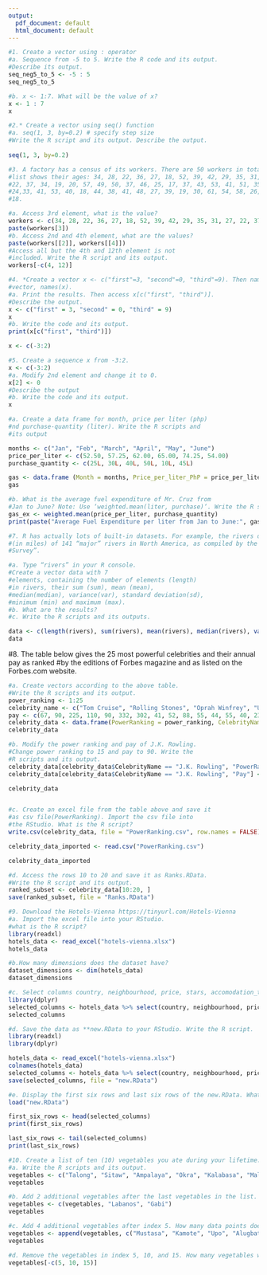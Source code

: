 ```yaml
---
output:
  pdf_document: default
  html_document: default
---
```

```r

#1. Create a vector using : operator
#a. Sequence from -5 to 5. Write the R code and its output.
#Describe its output.
seq_neg5_to_5 <- -5 : 5
seq_neg5_to_5

#b. x <- 1:7. What will be the value of x?
x <- 1 : 7
x

#2.* Create a vector using seq() function
#a. seq(1, 3, by=0.2) # specify step size
#Write the R script and its output. Describe the output. 
  
seq(1, 3, by=0.2)
```

```r
#3. A factory has a census of its workers. There are 50 workers in total. The following
#list shows their ages: 34, 28, 22, 36, 27, 18, 52, 39, 42, 29, 35, 31, 27,
#22, 37, 34, 19, 20, 57, 49, 50, 37, 46, 25, 17, 37, 43, 53, 41, 51, 35,
#24,33, 41, 53, 40, 18, 44, 38, 41, 48, 27, 39, 19, 30, 61, 54, 58, 26,
#18.
```

```r
#a. Access 3rd element, what is the value?
workers <- c(34, 28, 22, 36, 27, 18, 52, 39, 42, 29, 35, 31, 27, 22, 37, 34, 19, 20, 57, 49, 50,  37, 46, 25, 17, 37, 43, 53, 41, 51, 35, 24,33, 41, 53, 40, 18, 44, 38, 41, 48, 27, 39, 19, 30, 61, 54, 58, 26, 18)
paste(workers[3])
#b. Access 2nd and 4th element, what are the values?
paste(workers[[2]], workers[[4]])
#Access all but the 4th and 12th element is not
#included. Write the R script and its output.
workers[-c(4, 12)]
```

```r
#4. *Create a vector x <- c("first"=3, "second"=0, "third"=9). Then named the
#vector, names(x).
#a. Print the results. Then access x[c("first", "third")].
#Describe the output.
x <- c("first" = 3, "second" = 0, "third" = 9)
x
#b. Write the code and its output.
print(x[c("first", "third")])
```

```r
x <- c(-3:2)
```


```r
#5. Create a sequence x from -3:2.
x <- c(-3:2)
#a. Modify 2nd element and change it to 0.
x[2] <- 0
#Describe the output
#b. Write the code and its output.
x
```


```r
#a. Create a data frame for month, price per liter (php)
#nd purchase-quantity (liter). Write the R scripts and
#its output

months <- c("Jan", "Feb", "March", "April", "May", "June")
price_per_liter <- c(52.50, 57.25, 62.00, 65.00, 74.25, 54.00)
purchase_quantity <- c(25L, 30L, 40L, 50L, 10L, 45L)

gas <- data.frame (Month = months, Price_per_liter_PhP = price_per_liter, Purchase_quantity_Liters = purchase_quantity)
gas

#b. What is the average fuel expenditure of Mr. Cruz from
#Jan to June? Note: Use ‘weighted.mean(liter, purchase)‘. Write the R scripts and its output.
gas_ex <- weighted.mean(price_per_liter, purchase_quantity)
print(paste("Average Fuel Expenditure per liter from Jan to June:", gas_ex, "PhP"))

```

```r

#7. R has actually lots of built-in datasets. For example, the rivers data “gives the lengths
#(in miles) of 141 “major” rivers in North America, as compiled by the US Geological
#Survey”.

#a. Type “rivers” in your R console.
#Create a vector data with 7
#elements, containing the number of elements (length)
#in rivers, their sum (sum), mean (mean),
#median(median), variance(var), standard deviation(sd),
#minimum (min) and maximum (max).
#b. What are the results?
#c. Write the R scripts and its outputs.

data <- c(length(rivers), sum(rivers), mean(rivers), median(rivers), var(rivers),sd(rivers), min(rivers), max(rivers))
data

```

#8. The table below gives the 25 most powerful celebrities and their annual pay as ranked
#by the editions of Forbes magazine and as listed on the Forbes.com website.
```r
#a. Create vectors according to the above table.
#Write the R scripts and its output.
power_ranking <- 1:25
celebrity_name <- c("Tom Cruise", "Rolling Stones", "Oprah Winfrey", "U2", "Tiger Woods", "Steven Spielberg", "Howard Stern", "50 Cent", "Cast of the Sopranos", "Dan Brown", "Bruce Springsteen", "Donald Trump", "Muhammad Ali", "Paul McCartney", "George Lucas", "Elton John", "David Letterman", "Phil Mickelson", "J.K. Rowling", "Bradd Pitt", "Peter Jackson", "Dr. Phil McGraw", "Jay Leno", "Celine Dion", "Kobe Bryant")
pay <- c(67, 90, 225, 110, 90, 332, 302, 41, 52, 88, 55, 44, 55, 40, 233, 34, 40, 47, 75, 25, 39, 45, 32, 40, 31)
celebrity_data <- data.frame(PowerRanking = power_ranking, CelebrityName = celebrity_name, Pay = pay)
celebrity_data

```

```r
#b. Modify the power ranking and pay of J.K. Rowling.
#Change power ranking to 15 and pay to 90. Write the
#R scripts and its output.
celebrity_data[celebrity_data$CelebrityName == "J.K. Rowling", "PowerRanking"] <- 15
celebrity_data[celebrity_data$CelebrityName == "J.K. Rowling", "Pay"] <- 90

celebrity_data



```

```r
#c. Create an excel file from the table above and save it
#as csv file(PowerRanking). Import the csv file into
#the RStudio. What is the R script?
write.csv(celebrity_data, file = "PowerRanking.csv", row.names = FALSE)

celebrity_data_imported <- read.csv("PowerRanking.csv")

celebrity_data_imported

```

```r
#d. Access the rows 10 to 20 and save it as Ranks.RData.
#Write the R script and its output.
ranked_subset <- celebrity_data[10:20, ]
save(ranked_subset, file = "Ranks.RData")
```

```r
#9. Download the Hotels-Vienna https://tinyurl.com/Hotels-Vienna
#a. Import the excel file into your RStudio.
#what is the R script?
library(readxl)
hotels_data <- read_excel("hotels-vienna.xlsx")
hotels_data
```

```r
#b.How many dimensions does the dataset have?
dataset_dimensions <- dim(hotels_data)
dataset_dimensions
```

```r
#c. Select columns country, neighbourhood, price, stars, accomodation_type, and ratings. Write the R script.
library(dplyr)
selected_columns <- hotels_data %>% select(country, neighbourhood, price, stars, accommodation_type, rating)
selected_columns
```

```r
#d. Save the data as **new.RData to your RStudio. Write the R script.
library(readxl)
library(dplyr)

hotels_data <- read_excel("hotels-vienna.xlsx")
colnames(hotels_data)
selected_columns <- hotels_data %>% select(country, neighbourhood, price, stars, accommodation_type, ratings)
save(selected_columns, file = "new.RData")

```

```r
#e. Display the first six rows and last six rows of the new.RData. What is the R script?
load("new.RData")

first_six_rows <- head(selected_columns)
print(first_six_rows)

last_six_rows <- tail(selected_columns)
print(last_six_rows)

```

```r
#10. Create a list of ten (10) vegetables you ate during your lifetime. If none, just list down.
#a. Write the R scripts and its output.
vegetables <- c("Talong", "Sitaw", "Ampalaya", "Okra", "Kalabasa", "Malunggay", "Kangkong", "Pechay", "Sayote", "Patola")
vegetables
```

```r
#b. Add 2 additional vegetables after the last vegetables in the list. What is the R script and its output?
vegetables <- c(vegetables, "Labanos", "Gabi")
vegetables
```

```r
#c. Add 4 additional vegetables after index 5. How many data points does your vegetable list have? What is the R script and its output?
vegetables <- append(vegetables, c("Mustasa", "Kamote", "Upo", "Alugbati"), after = 5)
vegetables
```

```r
#d. Remove the vegetables in index 5, 10, and 15. How many vegetables were left? Write the codes and its output.
vegetables[-c(5, 10, 15)]
```